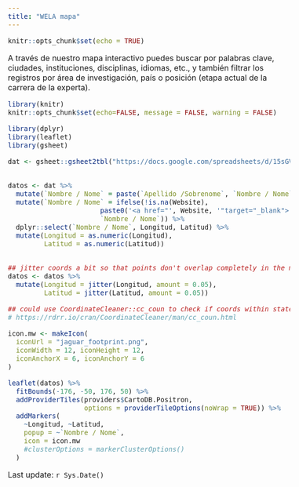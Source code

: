 ```yaml
---
title: "WELA mapa"
---
```


<style type="text/css">
  body{
  font-size: 12pt;
}
</style>


```r
knitr::opts_chunk$set(echo = TRUE)
```
A través de nuestro mapa interactivo puedes buscar por palabras clave, ciudades, instituciones, disciplinas, idiomas, etc., y también filtrar los registros por área de investigación, país o posición (etapa actual de la carrera de la experta).


```r
library(knitr)
knitr::opts_chunk$set(echo=FALSE, message = FALSE, warning = FALSE)
```

```r

library(dplyr)
library(leaflet)
library(gsheet)

```



```r

dat <- gsheet::gsheet2tbl("https://docs.google.com/spreadsheets/d/15sGVstF9ei0qbSUcvLeM0Ao_QmG1hnn8VvKiZgPHo6w/edit?usp=sharing")


datos <- dat %>%
  mutate(`Nombre / Nome` = paste(`Apellido /Sobrenome`, `Nombre / Nome`, sep = " ")) %>%
  mutate(`Nombre / Nome` = ifelse(!is.na(Website), 
                       paste0('<a href="', Website, '"target="_blank">', `Nombre / Nome`, '</a>'),
                       `Nombre / Nome`)) %>%
  dplyr::select(`Nombre / Nome`, Longitud, Latitud) %>%
  mutate(Longitud = as.numeric(Longitud),
         Latitud = as.numeric(Latitud))


## jitter coords a bit so that points don't overlap completely in the map
datos <- datos %>%
  mutate(Longitud = jitter(Longitud, amount = 0.05),
         Latitud = jitter(Latitud, amount = 0.05))

```


```r
## could use CoordinateCleaner::cc_coun to check if coords within stated country
# https://rdrr.io/cran/CoordinateCleaner/man/cc_coun.html

```


```r

icon.mw <- makeIcon(
  iconUrl = "jaguar_footprint.png",
  iconWidth = 12, iconHeight = 12,
  iconAnchorX = 6, iconAnchorY = 6
)

leaflet(datos) %>%
  fitBounds(-176, -50, 176, 50) %>%
  addProviderTiles(providers$CartoDB.Positron, 
                   options = providerTileOptions(noWrap = TRUE)) %>% 
  addMarkers(
    ~Longitud, ~Latitud,
    popup = ~`Nombre / Nome`,
    icon = icon.mw
    #clusterOptions = markerClusterOptions()
  )

```


Last update: `r Sys.Date()`
